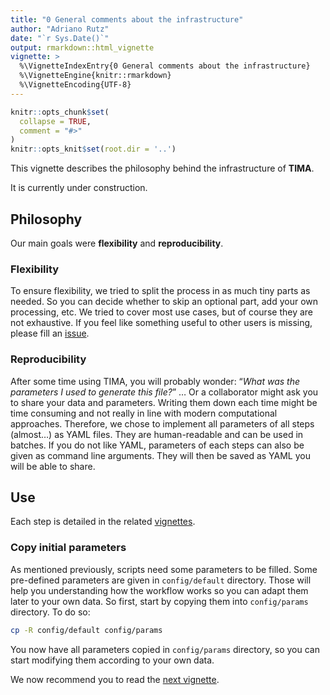 ```yaml
---
title: "0 General comments about the infrastructure"
author: "Adriano Rutz"
date: "`r Sys.Date()`"
output: rmarkdown::html_vignette
vignette: >
  %\VignetteIndexEntry{0 General comments about the infrastructure}
  %\VignetteEngine{knitr::rmarkdown}
  %\VignetteEncoding{UTF-8}
---
```


```r
knitr::opts_chunk$set(
  collapse = TRUE,
  comment = "#>"
)
knitr::opts_knit$set(root.dir = '..')
```

This vignette describes the philosophy behind the infrastructure of **TIMA**.

It is currently under construction. 

## Philosophy

Our main goals were **flexibility** and **reproducibility**. 

### Flexibility

To ensure flexibility, we tried to split the process in as much tiny parts as needed.
So you can decide whether to skip an optional part, add your own processing, etc.
We tried to cover most use cases, but of course they are not exhaustive. 
If you feel like something useful to other users is missing, please fill an [issue](https://github.com/taxonomicallyinformedannotation/tima-r/issues).

### Reproducibility

After some time using TIMA, you will probably wonder: 
"*What was the parameters I used to generate this file?*" ...
Or a collaborator might ask you to share your data and parameters.
Writing them down each time might be time consuming and not really in line with modern computational approaches.
Therefore, we chose to implement all parameters of all steps (almost...) as YAML files.
They are human-readable and can be used in batches.
If you do not like YAML, parameters of each steps can also be given as command line arguments.
They will then be saved as YAML you will be able to share.

## Use

Each step is detailed in the related [vignettes](https://taxonomicallyinformedannotation.github.io/tima-r/articles). 

### Copy initial parameters

As mentioned previously, scripts need some parameters to be filled.
Some pre-defined parameters are given in `config/default` directory.
Those will help you understanding how the workflow works so you can adapt them later to your own data.
So first, start by copying them into `config/params` directory.
To do so:

```bash
cp -R config/default config/params
```

You now have all parameters copied in `config/params` directory, so you can start modifying them according to your own data.

We now recommend you to read the [next vignette](https://taxonomicallyinformedannotation.github.io/tima-r/articles/1_library.html).
